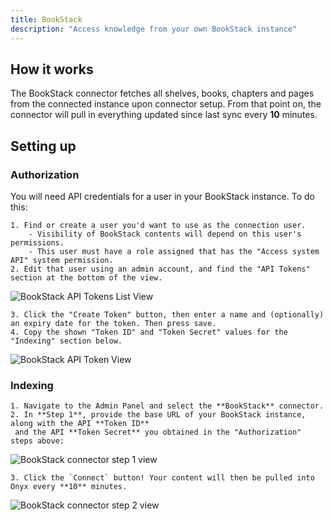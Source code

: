 ```yaml
---
title: BookStack
description: "Access knowledge from your own BookStack instance"
---
```


## How it works

The BookStack connector fetches all shelves, books, chapters and pages from the connected instance
upon connector setup. From that point on, the connector will pull in everything updated since last sync every **10** minutes.

## Setting up

### Authorization

You will need API credentials for a user in your BookStack instance. To do this:

    1. Find or create a user you'd want to use as the connection user.
        - Visibility of BookStack contents will depend on this user's permissions.
        - This user must have a role assigned that has the "Access system API" system permission.
    2. Edit that user using an admin account, and find the "API Tokens" section at the bottom of the view.

![BookStack API Tokens List View](/assets/images/connectors/bookstack/BookstackApiTokenList.png)

    3. Click the "Create Token" button, then enter a name and (optionally) an expiry date for the token. Then press save.
    4. Copy the shown "Token ID" and "Token Secret" values for the "Indexing" section below.

![BookStack API Token View](/assets/images/connectors/bookstack/BookstackApiToken.png)

### Indexing

    1. Navigate to the Admin Panel and select the **BookStack** connector.
    2. In **Step 1**, provide the base URL of your BookStack instance, along with the API **Token ID**
     and the API **Token Secret** you obtained in the "Authorization" steps above:

![BookStack connector step 1 view](/assets/images/connectors/bookstack/BookstackAuth.png)

    3. Click the `Connect` button! Your content will then be pulled into Onyx every **10** minutes.

![BookStack connector step 2 view](/assets/images/connectors/bookstack/BookstackIndex.png)
